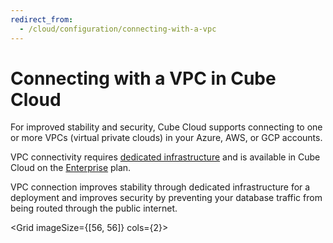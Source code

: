 ```yaml
---
redirect_from:
  - /cloud/configuration/connecting-with-a-vpc
---
```


# Connecting with a VPC in Cube Cloud

For improved stability and security, Cube Cloud supports connecting to one or
more VPCs (virtual private clouds) in your Azure, AWS, or GCP accounts.

<SuccessBox>

VPC connectivity requires [dedicated infrastructure][ref-dedicated-infra]
and is available in Cube Cloud on
the [Enterprise](https://cube.dev/pricing) plan.

</SuccessBox>

VPC connection improves stability through dedicated infrastructure for a
deployment and improves security by preventing your database traffic from being
routed through the public internet.

<Grid imageSize={[56, 56]} cols={2}>
  <GridItem
    url="vpc/aws"
    imageUrl="https://static.cube.dev/icons/aws.svg"
    title="Amazon Web Services"
  />
  <GridItem
    url="vpc/gcp"
    imageUrl="https://static.cube.dev/icons/google-cloud.svg"
    title="Google Cloud Platform"
  />
  <GridItem
    url="vpc/azure"
    imageUrl="https://static.cube.dev/icons/azure.svg"
    title="Microsoft Azure"
  />
</Grid>


[ref-dedicated-infra]: /product/deployment/cloud/infrastructure#dedicated-infrastructure
